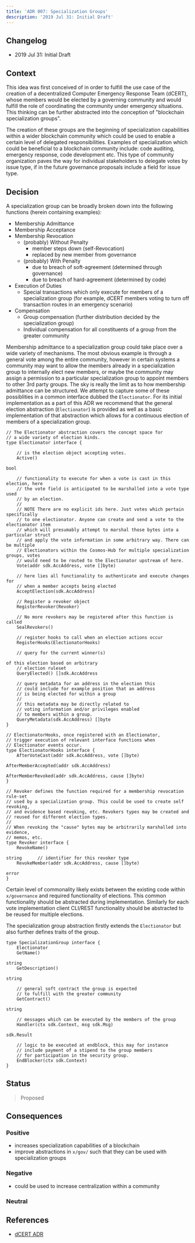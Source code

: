 ```yaml
---
title: 'ADR 007: Specialization Groups'
description: '2019 Jul 31: Initial Draft'
---
```


## Changelog

* 2019 Jul 31: Initial Draft

## Context

This idea was first conceived of in order to fulfill the use case of the
creation of a decentralized Computer Emergency Response Team (dCERT), whose
members would be elected by a governing community and would fulfill the role of
coordinating the community under emergency situations. This thinking
can be further abstracted into the conception of "blockchain specialization
groups".

The creation of these groups are the beginning of specialization capabilities
within a wider blockchain community which could be used to enable a certain
level of delegated responsibilities. Examples of specialization which could be
beneficial to a blockchain community include: code auditing, emergency response,
code development etc. This type of community organization paves the way for
individual stakeholders to delegate votes by issue type, if in the future
governance proposals include a field for issue type.

## Decision

A specialization group can be broadly broken down into the following functions
(herein containing examples):

* Membership Admittance
* Membership Acceptance
* Membership Revocation
  * (probably) Without Penalty
    * member steps down (self-Revocation)
    * replaced by new member from governance
  * (probably) With Penalty
    * due to breach of soft-agreement (determined through governance)
    * due to breach of hard-agreement (determined by code)
* Execution of Duties
  * Special transactions which only execute for members of a specialization
    group (for example, dCERT members voting to turn off transaction routes in
    an emergency scenario)
* Compensation
  * Group compensation (further distribution decided by the specialization group)
  * Individual compensation for all constituents of a group from the
    greater community

Membership admittance to a specialization group could take place over a wide
variety of mechanisms. The most obvious example is through a general vote among
the entire community, however in certain systems a community may want to allow
the members already in a specialization group to internally elect new members,
or maybe the community may assign a permission to a particular specialization
group to appoint members to other 3rd party groups. The sky is really the limit
as to how membership admittance can be structured. We attempt to capture
some of these possiblities in a common interface dubbed the `Electionator`. For
its initial implementation as a part of this ADR we recommend that the general
election abstraction (`Electionator`) is provided as well as a basic
implementation of that abstraction which allows for a continuous election of
members of a specialization group.

```golang expandable
// The Electionator abstraction covers the concept space for
// a wide variety of election kinds.  
type Electionator interface {

    // is the election object accepting votes.
    Active()

bool

    // functionality to execute for when a vote is cast in this election, here
    // the vote field is anticipated to be marshalled into a vote type used
    // by an election.
    //
    // NOTE There are no explicit ids here. Just votes which pertain specifically
    // to one electionator. Anyone can create and send a vote to the electionator item
    // which will presumably attempt to marshal those bytes into a particular struct
    // and apply the vote information in some arbitrary way. There can be multiple
    // Electionators within the Cosmos-Hub for multiple specialization groups, votes
    // would need to be routed to the Electionator upstream of here.
    Vote(addr sdk.AccAddress, vote []byte)

    // here lies all functionality to authenticate and execute changes for
    // when a member accepts being elected
    AcceptElection(sdk.AccAddress)

    // Register a revoker object
    RegisterRevoker(Revoker)

    // No more revokers may be registered after this function is called
    SealRevokers()

    // register hooks to call when an election actions occur
    RegisterHooks(ElectionatorHooks)

    // query for the current winner(s)

of this election based on arbitrary
    // election ruleset
    QueryElected() []sdk.AccAddress

    // query metadata for an address in the election this
    // could include for example position that an address
    // is being elected for within a group
    //
    // this metadata may be directly related to
    // voting information and/or privileges enabled
    // to members within a group.
    QueryMetadata(sdk.AccAddress) []byte
}

// ElectionatorHooks, once registered with an Electionator,
// trigger execution of relevant interface functions when
// Electionator events occur.
type ElectionatorHooks interface {
    AfterVoteCast(addr sdk.AccAddress, vote []byte)

AfterMemberAccepted(addr sdk.AccAddress)

AfterMemberRevoked(addr sdk.AccAddress, cause []byte)
}

// Revoker defines the function required for a membership revocation rule-set
// used by a specialization group. This could be used to create self revoking,
// and evidence based revoking, etc. Revokers types may be created and
// reused for different election types.
//
// When revoking the "cause" bytes may be arbitrarily marshalled into evidence,
// memos, etc.
type Revoker interface {
    RevokeName()

string      // identifier for this revoker type
    RevokeMember(addr sdk.AccAddress, cause []byte)

error
}
```

Certain level of commonality likely exists between the existing code within
`x/governance` and required functionality of elections. This common
functionality should be abstracted during implementation. Similarly for each
vote implementation client CLI/REST functionality should be abstracted
to be reused for multiple elections.

The specialization group abstraction firstly extends the `Electionator`
but also further defines traits of the group.

```golang expandable
type SpecializationGroup interface {
    Electionator
    GetName()

string
    GetDescription()

string

    // general soft contract the group is expected
    // to fulfill with the greater community
    GetContract()

string

    // messages which can be executed by the members of the group
    Handler(ctx sdk.Context, msg sdk.Msg)

sdk.Result

    // logic to be executed at endblock, this may for instance
    // include payment of a stipend to the group members
    // for participation in the security group.
    EndBlocker(ctx sdk.Context)
}
```

## Status

> Proposed

## Consequences

### Positive

* increases specialization capabilities of a blockchain
* improve abstractions in `x/gov/` such that they can be used with specialization groups

### Negative

* could be used to increase centralization within a community

### Neutral

## References

* [dCERT ADR](/docs/sdk/v0.50/build/architecture/adr-008-dCERT-group)
